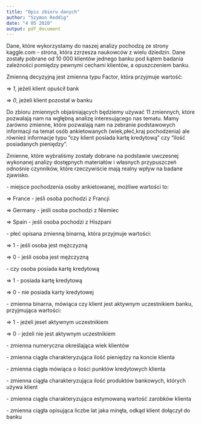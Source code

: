 ```yaml
---
title: "Opis zbioru danych"
author: "Szymon Reddig"
date: "4 05 2020"
output: pdf_document
---
```



Dane, które wykorzystamy do naszej analizy pochodzą ze strony kaggle.com - strona, która zzrzesza naukowców z wielu dziedzin. Dane zostały pobrane od 10 000 klientów jednego banku pod kątem badania zależności pomiędzy pewnymi cechami klientów, a opuszczeniem banku.

Zmienną decyzyjną jest zmienna \textit{EXIT} typu Factor, która przyjmuje wartość:

$\Rightarrow$ *1*, jeżeli klient opuścił bank

$\Rightarrow$ *0*, jeżeli klient pozostał w banku

Do zbioru zmiennych objaśniających będziemy używać 11 zmiennych, które pozwalają nam na wgłębną analizę interesującego nas tematu. Mamy zarówno zmienne, które pozwalają nam na zebranie podstawowych informacji na temat osób ankietowanych (wiek,płeć,kraj pochodzenia) ale również informacje typu "czy klient posiada kartę kredytową" czy "ilość posiadanych pieniędzy".

Zmienne, które wybraliśmy zostały dobrane na podstawie uwczesnej wykonanej analizy dostępnych materiałów i własnych przypuszczeń odnośnie czynników, które rzeczywiście mają realny wpływ na badane zjawisko.\newline

   \textit{Geography} - miejsce pochodzenia osoby ankietowanej, możliwe wartości to:\newline 
  
  $\Rightarrow$ France - jeśli osoba pochodzi z Francji
  
  $\Rightarrow$ Germany - jeśli osoba pochodzi z Niemiec
  
  $\Rightarrow$ Spain - jeśli osoba pochodzi z Hiszpani\newline
  
  
  \textit{Gender} - płeć opisana zmienną binarną, która przyjmuje wartości:\newline
  
  
  $\Rightarrow$ 1 - jeśli osoba jest mężczyzną
  
  $\Rightarrow$ 0 - jeśli osoba jest mężczyzną\newline
  
  
  \textit{HasCrCard} - czy osoba posiada kartę kredytową\newline
  
  
  $\Rightarrow$ 1 - posiada kartę kredytową
  
  $\Rightarrow$ 0 - nie posiada karty kredytowej\newline
  
  
  \textit{IsActiveMember} - zmienna binarna, mówiąca czy klient jest aktywnym uczestnikiem banku, przyjmująca wartości:\newline
  
  
  $\Rightarrow$ 1 - jeżeli jeset aktywnym uczestnikiem
  
  $\Rightarrow$ 0 - jeżeli nie jest aktywnym uczestnikiem\newline
  
  
  \textit{Age} - zmienna numeryczna określająca wiek klientów\newline
  
  
  \textit{Balance} - zmienna ciągła charakteryzująca ilość pieniędzy na koncie klienta\newline
  
  
  \textit{CreditScore} - zmienna ciągła mówiąca o ilości punktów kredytowych klienta\newline
  
  
  \textit{NumOfProducts} - zmienna ciągła charakteryzująca ilość produktów bankowych, których używa klient\newline
  
  
  \textit{EstimatedSalary} - zmienna ciągła charakteryzująca estymowaną wartość zarobków klienta\newline
  
  
  \textit{Tenure} - zmienna ciągła opisująca liczbe lat jaka minęła, odkąd klient dołączył do banku\newline
  
